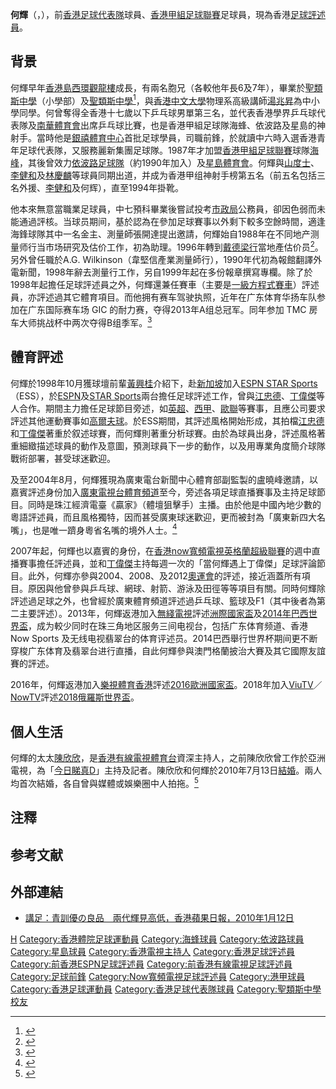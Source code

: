 {{Otheruses|other=名为何辉的其他人物|何辉}}
{{藝人
|姓名 = 何輝
|類型 = 節目主持
|圖片 =<!--建議使用自由版權圖像-->
|圖片尺寸 =
|圖片簡介 =
|本名 =
|外文名 =
|外文 = 
|羅馬拼音 = Ho Fai
|英文名 =
|暱稱 =
|其他藝名 =
|國籍 = 
|民族 = 
|籍貫 =
|出生日期 = {{birth date and age|1967|5|24}}<ref>{{Cite news|url=http://hk.apple.nextmedia.com/sports/art/20110609/15326248 |title=洋樓番狗「視帝」為鄰 何輝、陳欣欣深井情緣 |date=2011-06-09 |publisher=香港蘋果日報 |accessdate=2012-09-06}}</ref>
|出生地點 = {{HKG-1959}}
|逝世日期 =
|逝世地點 =
|職業 = 前足球員、體育評述員
|語言 = 粵語、國語、英語
|教育程度 = 中七預科{{noteTag|name=守下留情1|關於何輝中七預科畢業、報考公務員經過、任職測量師原因、掛靴年份以及兼職報館的資料出自香港電台第二台廣播節目《守下留情》於2016年8月9日播出的訪問。}}
|母校 = [[聖類斯中學|聖類斯中學]]（小學部）<br>[[聖類斯中學|聖類斯中學]]
|宗教信仰 =
|配偶 = {{marriage|[[陳欣欣|陳欣欣]]|July 13, 2010}}
|兒女 =
|父母 =
|音樂類型 =
|演奏樂器 =
|出道地點 =
|出道作 =
|出道日期 =
|代表作 =
|活躍年代 =
|唱片公司 =
|經紀公司 =
|網站 =
|相關團體 =
|獎項 =
|IMDb = 
|現任成員 =
|過往成員 =
|音樂專輯 =
|電影 =
|主持節目 =
|電視劇 =
|廣播劇 =
|舞台劇 =
|書籍 =
}}

'''何輝'''（{{lang-en|Ho Fai}}，{{bd|1967年|5月24日}}），前[[香港足球代表隊|香港足球代表隊]]球員、[[香港甲組足球聯賽|香港甲組足球聯賽]]足球員，現為香港[[足球評述員|足球評述員]]。

==背景==
何輝早年[[香港島|香港島]][[西環|西環]][[觀龍樓|觀龍樓]]成長{{noteTag|name=守下留情|關於何輝成長地、家庭背景、參加乒乓球運動經過、同期受訓球員以及入選香港足球代表隊的資料出自香港電台第二台廣播節目《守下留情》於2016年8月8日播出的訪問。}}，有兩名胞兄（各較他年長6及7年）{{noteTag|name=守下留情}}，畢業於[[聖類斯中學|聖類斯中學]]（小學部）及[[聖類斯中學|聖類斯中學]]<ref>{{cite web |url=http://www.tkp-dbpp.org.hk/upload_files/mag/20200103.pdf |title=母校鐸聲 |date=2020 |website= |publisher=香港鮑思高同學聯合會 |access-date=2021-09-29 |quote=}}</ref>，與[[香港中文大學|香港中文大學]]物理系高級講師[[湯兆昇|湯兆昇]]為中小學同學{{noteTag|資料來自足球評述員[[何輝|何輝]]的Facebook戶口「何輝」於2015年8月31日發出的貼文信息：「這兩個人（何輝與湯兆昇）表面看“大纜都扯唔埋”，其實他們是中小學同學！而共同在電視合作過的拍檔是：Ali李佳芯及張秀文Sammi！真的是當代匪夷所思他鄉遇古知你我都唔知你地知唔知！」與文中的貼圖。另外，何輝由聖類斯中學（小學部）的小一讀至聖類斯中學的預科畢業。}}。何曾奪得全香港十七歲以下乒乓球男單第三名{{noteTag|name=守下留情}}，並代表香港學界乒乓球代表隊及[[南華體育會|南華體育會]]出席乒乓球比賽{{noteTag|name=守下留情}}，也是香港甲組足球隊海蜂、依波路及星島的神射手。當時他是[[銀禧體育中心|銀禧體育中心]]首批足球學員，司職前鋒，於就讀中六時入選香港青年足球代表隊{{noteTag|name=守下留情}}，又服務麗新集團足球隊。1987年才加盟[[香港甲組足球聯賽|香港甲組足球聯賽]]球隊[[海峰|海峰]]，其後曾效力[[依波路足球隊|依波路足球隊]]（約1990年加入）及[[星島體育會|星島體育會]]。何輝與[[山度士|山度士]]、[[李健和|李健和]]及[[林慶麟|林慶麟]]等球員同期出道{{noteTag|name=守下留情}}，并成为香港甲组神射手榜第五名（前五名包括三名外援、[[李健和|李健和]]及何辉），直至1994年掛靴{{noteTag|name=守下留情1}}。

他本來無意當職業足球員{{noteTag|name=守下留情1}}，中七預科畢業後嘗試投考[[市政局_(香港)|市政局]]公務員{{noteTag|name=守下留情1}}，卻因色弱而未能通過評核{{noteTag|name=守下留情1}}。当球员期间，基於認為在參加足球賽事以外剩下較多空餘時間{{noteTag|name=守下留情1}}，適逢海鋒球隊其中一名金主、測量師張開達提出邀請{{noteTag|name=守下留情1}}，何輝始自1988年在不同地产测量师行当市场研究及估价工作，初為助理{{noteTag|name=守下留情1}}。1996年轉到[[戴德梁行|戴德梁行]]當地產估价员<ref>{{Cite web |url=http://www.cityxtra.com.hk/content/345/b01.html |title=在中國腳下兩代香港球員的命運 |work=號外345期 |date=2005-06 |accessdate=2007-06-10 |archive-date=2007-05-26 |archive-url=https://web.archive.org/web/20070526035715/http://www.cityxtra.com.hk/content/345/b01.html |dead-url=no }}</ref>。另外曾任職於A.G. Wilkinson（韋堅信產業測量師行），1990年代初為報館翻譯外電新聞{{noteTag|name=守下留情1}}，1998年辭去測量行工作{{noteTag|name=守下留情2|關於何輝辭去測量行工作年份、評述足球運動以外賽事原因以及獲黃興桂介紹加入ESPN的資料出自香港電台第二台廣播節目《守下留情》於2016年8月10日播出的訪問。}}，另自1999年起在多份報章撰寫專欄。除了於1998年起擔任足球評述員之外，何輝還兼任賽車（主要是[[一級方程式賽車|一級方程式賽車]]）評述員，亦評述過其它體育項目。而他拥有赛车驾驶执照，近年在广东体育华扬车队参加在广东国际赛车场 GIC 的耐力赛，夺得2013年A组总冠军。同年参加 TMC 房车大师挑战杯中两次夺得B组季军。<ref>{{Cite web |url=http://hk.apple.nextmedia.com/sports/art/20070823/10060067 |title=香港評述員衝擊內地 |date=2007-08-23 |publisher=香港蘋果日報 |accessdate=2012-09-06 |archive-date=2016-03-04 |archive-url=https://web.archive.org/web/20160304122040/http://hk.apple.nextmedia.com/sports/art/20070823/10060067 |dead-url=no }}</ref>

==體育評述==
何輝於1998年10月獲球壇前輩[[黃興桂|黃興桂]]介紹下{{noteTag|name=守下留情2}}，赴[[新加坡|新加坡]]加入[[ESPN_STAR_Sports|ESPN STAR Sports]]（ESS），於[[ESPN|ESPN]]及[[衛視體育台|STAR Sports]]兩台擔任足球評述工作，曾與[[江忠德|江忠德]]、[[丁偉傑|丁偉傑]]等人合作。期間主力擔任足球節目旁述，如[[英超|英超]]、[[西甲|西甲]]、[[歐聯|歐聯]]等賽事，且應公司要求評述其他運動賽事如[[高爾夫球|高爾夫球]]{{noteTag|name=守下留情2}}。於ESS期間，其評述風格開始形成，其拍檔[[江忠德|江忠德]]和[[丁偉傑|丁偉傑]]著重於叙述球賽，而何輝則著重分析球賽。由於為球員出身，評述風格著重細緻描述球員的動作及意圖，預測球員下一步的動作，以及用專業角度簡介球隊戰術部署，甚受球迷歡迎。

及至2004年8月，何輝獲現為廣東電台新聞中心體育部副監製的盧曉峰邀請{{noteTag|name=守下留情3|關於何輝加入廣東電視台體育頻道的資料出自香港電台第二台廣播節目《守下留情》於2016年8月11日播出的訪問。}}，以嘉賓評述身份加入[[廣東電視台體育頻道|廣東電視台體育頻道]]至今{{noteTag|name=守下留情3}}，旁述各項足球直播賽事及主持足球節目。同時是珠江經濟電臺《贏家》（體壇狙擊手）主播。由於他是中國內地少數的粵語評述員，而且風格獨特，因而甚受廣東球迷歡迎，更而被封為「廣東新四大名嘴」，也是唯一躋身粵省名嘴的境外人士。<ref>{{Cite web |url=http://hk.apple.nextmedia.com/sports/art/20070823/10060065 |title=講波名人館：廣東最紅講波佬 何輝 |date=2007-08-23 |publisher=香港蘋果日報 |accessdate=2012-09-06 |archive-date=2014-09-14 |archive-url=https://web.archive.org/web/20140914171646/http://hk.apple.nextmedia.com/sports/art/20070823/10060065 |dead-url=no }}</ref>

2007年起，何輝也以嘉賓的身份，在[[香港|香港]][[now寬頻電視|now寬頻電視]][[英格蘭超級聯賽|英格蘭超級聯賽]]的週中直播賽事擔任評述員，並和[[丁偉傑|丁偉傑]]主持每週一次的「當何輝遇上丁偉傑」足球評論節目。此外，何輝亦參與2004、2008、及2012[[奧運會|奧運會]]的評述，接近涵蓋所有項目。原因與他曾參與乒乓球、網球、射箭、游泳及田徑等等項目有關。同時何輝除評述過足球之外，也曾經於廣東體育頻道評述過乒乓球、籃球及F1（其中後者為第二主要評述）。2013年，何輝返港加入[[無綫電視|無綫電視]]評述[[洲際國家盃|洲際國家盃]]及[[2014年巴西世界盃|2014年巴西世界盃]]，成为較少同时在珠三角地区服务三间电视台，包括广东体育频道、香港 Now Sports 及无线电视翡翠台的体育评述员。2014巴西舉行世界杯期间更不断穿梭广东体育及翡翠台进行直播，自此何輝參與澳門格蘭披治大賽及其它國際友誼賽的評述。

2016年，何輝返港加入[[樂視體育香港|樂視體育香港]]評述[[2016歐洲國家盃|2016歐洲國家盃]]。2018年加入[[ViuTV|ViuTV]]／[[NowTV|NowTV]]評述[[2018俄羅斯世界盃|2018俄羅斯世界盃]]。

== 個人生活 ==
何輝的太太[[陳欣欣|陳欣欣]]，是[[香港有線電視|香港有線電視]][[體育台|體育台]]資深主持人，之前陳欣欣曾工作於亞洲電視，為「[[今日睇真D|今日睇真D]]」主持及記者。陳欣欣和何輝於2010年7月13日[[結婚|結婚]]。兩人均首次結婚，各自曾與媒體或娛樂圈中人拍拖。<ref>{{Cite web |url=http://hk.apple.nextmedia.com/entertainment/art/20100708/14216342 |title=講波締姻緣 拍拖半年搞笑提親 何輝、陳欣欣閃電結婚 |date=2010-07-08 |publisher=蘋果日報 |accessdate=2012-09-06 |archive-date=2016-03-04 |archive-url=https://web.archive.org/web/20160304140926/http://hk.apple.nextmedia.com/entertainment/art/20100708/14216342 |dead-url=no }}</ref>

==注釋==
{{noteFoot}}

== 参考文献 ==
{{reflist}}

== 外部連結 ==
* [http://hk.apple.nextmedia.com/template/apple/art_main.php?iss_id=20100112&sec_id=25391&subsec_id=25392&art_id=13616983 講足：青訓優の良品　兩代輝見高低，香港蘋果日報，2010年1月12日] {{Wayback|url=http://hk.apple.nextmedia.com/template/apple/art_main.php?iss_id=20100112&sec_id=25391&subsec_id=25392&art_id=13616983 |date=20100428221149 }}

{{Authority control}}
{{DEFAULTSORT:}}

[[Category:何姓|H]]
[[Category:香港體院足球運動員|Category:香港體院足球運動員]]
[[Category:海蜂球員|Category:海蜂球員]]
[[Category:依波路球員|Category:依波路球員]]
[[Category:星島球員|Category:星島球員]]
[[Category:香港電視主持人|Category:香港電視主持人]]
[[Category:香港足球評述員|Category:香港足球評述員]]
[[Category:前香港ESPN足球評述員|Category:前香港ESPN足球評述員]]
[[Category:前香港有線電視足球評述員|Category:前香港有線電視足球評述員]]
[[Category:足球前鋒|Category:足球前鋒]]
[[Category:Now寬頻電視足球評述員|Category:Now寬頻電視足球評述員]]
[[Category:港甲球員|Category:港甲球員]]
[[Category:香港足球運動員|Category:香港足球運動員]]
[[Category:香港足球代表隊球員|Category:香港足球代表隊球員]]
[[Category:聖類斯中學校友|Category:聖類斯中學校友]]